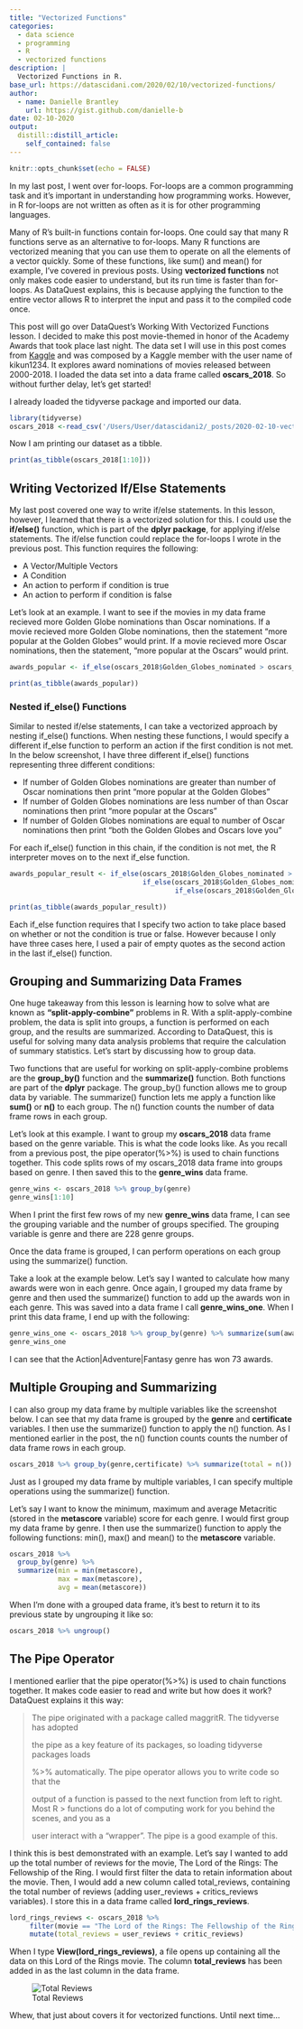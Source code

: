 ```yaml
---
title: "Vectorized Functions"
categories:
  - data science 
  - programming
  - R
  - vectorized functions
description: |
  Vectorized Functions in R.
base_url: https://datascidani.com/2020/02/10/vectorized-functions/
author:
  - name: Danielle Brantley
    url: https://gist.github.com/danielle-b
date: 02-10-2020
output:
  distill::distill_article:
    self_contained: false
---
```

<style>
    pre code {
      white-space: pre-wrap;
    }
</style>

```r
knitr::opts_chunk$set(echo = FALSE)
```

In my last post, I went over for-loops. For-loops are a common programming task and it’s important in understanding how programming works. However, in R for-loops are not written as often as it is for other programming languages.

Many of R’s built-in functions contain for-loops. One could say that many R functions serve as an alternative to for-loops. Many R functions are vectorized meaning that you can use them to operate on all the elements of a vector quickly. Some of these functions, like sum() and mean() for example, I’ve covered in previous posts. Using **vectorized functions** not only makes code easier to understand, but its run time is faster than for-loops. As DataQuest explains, this is because applying the function to the entire vector allows R to interpret the input and pass it to the compiled code once.

This post will go over DataQuest’s Working With Vectorized Functions lesson. I decided to make this post movie-themed in honor of the Academy Awards that took place last night. The data set I will use in this post comes from [Kaggle](https://www.kaggle.com/kikun1234/big-ml-oscars-dataset-2018) and was composed by a Kaggle member with the user name of kikun1234. It explores award nominations of movies released between 2000-2018. I loaded the data set into a data frame called **oscars_2018**. So without further delay, let’s get started! 

I already loaded the tidyverse package and imported our data.

```r
library(tidyverse)
oscars_2018 <-read_csv('/Users/User/datascidani2/_posts/2020-02-10-vectorized-functions/Big ML Oscars Dataset 2018.csv')
```

Now I am printing our dataset as a tibble.

```r
print(as_tibble(oscars_2018[1:10]))
```


## Writing Vectorized If/Else Statements

My last post covered one way to write if/else statements. In this lesson, however, I learned that there is a vectorized solution for this. I could use the **if/else()** function, which is part of the **dplyr package**, for applying if/else statements. The if/else function could replace the for-loops I wrote in the previous post. This function requires the following:

- A Vector/Multiple Vectors
- A Condition
- An action to perform if condition is true
- An action to perform if condition is false

Let’s look at an example. I want to see if the movies in my data frame recieved more Golden Globe nominations than Oscar nominations. If a movie recieved more Golden Globe nominations, then the statement “more popular at the Golden Globes” would print. If a movie recieved more Oscar nominations, then the statement, “more popular at the Oscars” would print.

```r
awards_popular <- if_else(oscars_2018$Golden_Globes_nominated > oscars_2018$Oscar_nominated, "more popular at the Golden Globes", "more Popular at the Oscars")

print(as_tibble(awards_popular))
```

### Nested if_else() Functions

Similar to nested if/else statements, I can take a vectorized approach by nesting if_else() functions. When nesting these functions, I would specify a different if_else function to perform an action if the first condition is not met. In the below screenshot, I have three different if_else() functions representing three different conditions:

- If number of Golden Globes nominations are greater than number of Oscar nominations then print “more popular at the Golden Globes”
- If number of Golden Globes nominations are less number of than Oscar nominations then print “more popular at the Oscars”
- If number of Golden Globes nominations are equal to number of Oscar nominations then print “both the Golden Globes and Oscars love you”

For each if_else() function in this chain, if the condition is not met, the R interpreter moves on to the next if_else function.

```r
awards_popular_result <- if_else(oscars_2018$Golden_Globes_nominated > oscars_2018$Oscar_nominated, "more popular at the Golden Globes",
                                 if_else(oscars_2018$Golden_Globes_nominated < oscars_2018$Oscar_nominated, "more popular at the Oscars",
                                         if_else(oscars_2018$Golden_Globes_nominated == oscars_2018$Oscar_nominated, "both the Golden Globes and Oscars love you", "")))

print(as_tibble(awards_popular_result))
```

Each if_else function requires that I specify two action to take place based on whether or not the condition is true or false. However because I only have three cases here, I used a pair of empty quotes as the second action in the last if_else() function.

## Grouping and Summarizing Data Frames

One huge takeaway from this lesson is learning how to solve what are known as **“split-apply-combine”** problems in R. With a split-apply-combine problem, the data is split into groups, a function is performed on each group, and the results are summarized. According to DataQuest, this is useful for solving many data analysis problems that require the calculation of summary statistics. Let’s start by discussing how to group data.

Two functions that are useful for working on split-apply-combine problems are the **group_by()** function and the **summarize()** function. Both functions are part of the **dplyr** package. The group_by() function allows me to group data by variable. The summarize() function lets me apply a function like **sum()** or **n()** to each group. The n() function counts the number of data frame rows in each group.

Let’s look at this example. I want to group my **oscars_2018** data frame based on the genre variable. This is what the code looks like. As you recall from a previous post, the pipe operator(%>%) is used to chain functions together. This code splits rows of my oscars_2018 data frame into groups based on genre. I then saved this to the **genre_wins** data frame.

```r
genre_wins <- oscars_2018 %>% group_by(genre)
genre_wins[1:10]
```

When I print the first few rows of my new **genre_wins** data frame, I can see the grouping variable and the number of groups specified. The grouping variable is genre and there are 228 genre groups.

Once the data frame is grouped, I can perform operations on each group using the summarize() function.

Take a look at the example below. Let’s say I wanted to calculate how many awards were won in each genre. Once again, I grouped my data frame by genre and then used the summarize() function to add up the awards won in each genre. This was saved into a data frame I call **genre_wins_one**. When I print this data frame, I end up with the following:

```r
genre_wins_one <- oscars_2018 %>% group_by(genre) %>% summarize(sum(awards_wins))
genre_wins_one
```

I can see that the Action|Adventure|Fantasy genre has won 73 awards.

## Multiple Grouping and Summarizing

I can also group my data frame by multiple variables like the screenshot below. I can see that my data frame is grouped by the **genre** and **certificate** variables. I then use the summarize() function to apply the n() function. As I mentioned earlier in the post, the n() function counts counts the number of data frame rows in each group.

```r
oscars_2018 %>% group_by(genre,certificate) %>% summarize(total = n())
```

Just as I grouped my data frame by multiple variables, I can specify multiple operations using the summarize() function.

Let’s say I want to know the minimum, maximum and average Metacritic (stored in the **metascore** variable) score for each genre. I would first group my data frame by genre. I then use the summarize() function to apply the following functions: min(), max() and mean() to the **metascore** variable.

```r
oscars_2018 %>%
  group_by(genre) %>%
  summarize(min = min(metascore),
            max = max(metascore),
            avg = mean(metascore))
```

When I’m done with a grouped data frame, it’s best to return it to its previous state by ungrouping it like so:

```r
oscars_2018 %>% ungroup()
```

## The Pipe Operator

I mentioned earlier that the pipe operator(%>%) is used to chain functions together. It makes code easier to read and write but how does it work? DataQuest explains it this way:

> The pipe originated with a package called maggritR. The tidyverse has adopted
>
> the pipe as a key feature of its packages, so loading tidyverse packages loads
>
> %>% automatically. The pipe operator allows you to write code so that the  
>
> output of a function is passed to the next function from left to right. Most R > 
> functions do a lot of computing work for you behind the scenes, and you as a
>
> user interact with a “wrapper”. The pipe is a good example of this.

I think this is best demonstrated with an example. Let’s say I wanted to add up the total number of reviews for the movie, The Lord of the Rings: The Fellowship of the Ring. I would first filter the data to retain information about the movie. Then, I would add a new column called total_reviews, containing the total number of reviews (adding user_reviews + critics_reviews variables). I store this in a data frame called **lord_rings_reviews**.

```r
lord_rings_reviews <- oscars_2018 %>% 
     filter(movie == "The Lord of the Rings: The Fellowship of the Ring") %>%
     mutate(total_reviews = user_reviews + critic_reviews)
```

When I type **View(lord_rings_reviews)**, a file opens up containing all the data on this Lord of the Rings movie. The column **total_reviews** has been added in as the last column in the data frame.

![Total Reviews](total_reviews.jpg)

Whew, that just about covers it for vectorized functions. Until next time…